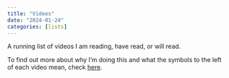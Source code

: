 ```yaml
---
title: "Videos"
date: "2024-01-24"
categories: [lists]
---
```


A running list of videos I am reading, have read, or will read.

To find out more about why I'm doing this and what the symbols to the left of each video mean, check [here](../../posts/about_lists/index.qmd).
